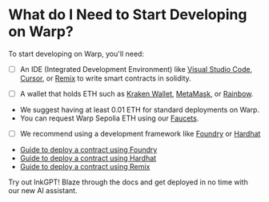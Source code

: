 
# What do I Need to Start Developing on Warp?

To start developing on Warp, you'll need:

- [ ] An IDE (Integrated Development Environment) like [Visual Studio Code](https://code.visualstudio.com/), [Cursor](https://cursor.sh/), or [Remix](https://remix.ethereum.org/) to write smart contracts in solidity.

- [ ] A wallet that holds ETH such as [Kraken Wallet](https://www.kraken.com/wallet), [MetaMask](https://metamask.io/), or [Rainbow](https://rainbow.me/).

- We suggest having at least 0.01 ETH for standard deployments on Warp.
- You can request Warp Sepolia ETH using our [Faucets](/tools/faucets).

- [ ] We recommend using a development framework like [Foundry](https://github.com/foundry-rs/foundry) or [Hardhat](https://hardhat.org/)

- [Guide to deploy a contract using Foundry](/build/tutorials/deploying-a-smart-contract/foundry)
- [Guide to deploy a contract using Hardhat](/build/tutorials/deploying-a-smart-contract/hardhat)
- [Guide to deploy a contract using Remix](/build/tutorials/deploying-a-smart-contract/remix)

<Callout type="info" emoji="ℹ️">
  Try out InkGPT! Blaze through the docs and get deployed in no time with our
  new AI assistant.
</Callout>
